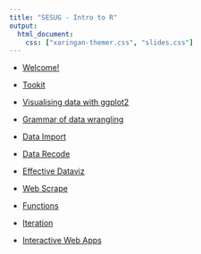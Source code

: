 ```yaml
---
title: "SESUG - Intro to R"
output: 
  html_document:
    css: ["xaringan-themer.css", "slides.css"]
---
```



- [Welcome!](u1-d01-welcome/index.html)

- [Tookit](u1-d02-toolkit-r/index.html)

- [Visualising data with ggplot2](u2-d02-ggplot2/index.html)

- [Grammar of data wrangling](u2-d06-grammar-wrangle/index.html)

- [Data Import](u2-d12-data-import/index.html)

- [Data Recode](u2-d13-data-recode/index.html)

- [Effective Dataviz](u2-d14-effective-dataviz/index.html)

- [Web Scrape](u2-d18-web-scrape/index.html)

- [Functions](u2-d21-functions/index.html)

- [Iteration](u2-d22-iteration/index.html)

- [Interactive Web Apps](u5-d03-interactive-web-app/index.html)

